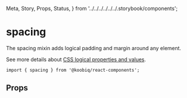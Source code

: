   Meta,
  Story,
  Props,
  Status,
} from '../../../../../../.storybook/components';


<Meta of={Stories} />

# spacing

<Status variant="stable" />

The spacing mixin adds logical padding and margin around any element.

See more details about [CSS logical properties and values](https://developer.mozilla.org/en-US/docs/Web/CSS/CSS_logical_properties_and_values).

```tsx
import { spacing } from '@koobiq/react-components';
```

<Story of={Stories.Example} />

## Props

<Props />
